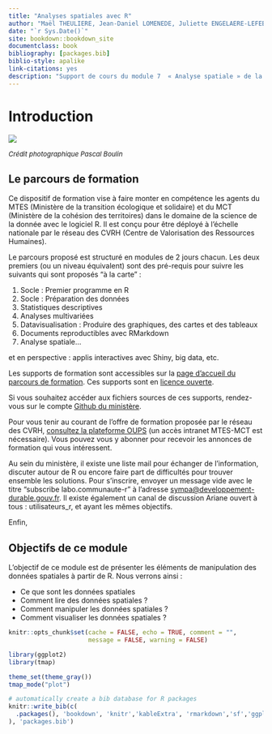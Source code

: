 ```yaml
---
title: "Analyses spatiales avec R"
author: "Maël THEULIERE, Jean-Daniel LOMENEDE, Juliette ENGELAERE-LEFEBVRE"
date: "`r Sys.Date()`"
site: bookdown::bookdown_site
documentclass: book
bibliography: [packages.bib]
biblio-style: apalike
link-citations: yes
description: "Support de cours du module 7  « Analyse spatiale » de la valise pédagogique parcours-r MTES/MCTRCT"
---
```


# Introduction {.unnumbered}

![](pic/odonate.jpg)

<font size="2"> *Crédit photographique Pascal Boulin* </font>

## Le parcours de formation {.unnumbered}

Ce dispositif de formation vise à faire monter en compétence les agents du MTES (Ministère de la transition écologique et solidaire) et du MCT (Ministère de la cohésion des territoires) dans le domaine de la science de la donnée avec le logiciel R. Il est conçu pour être déployé à l'échelle nationale par le réseau des CVRH (Centre de Valorisation des Ressources Humaines).

Le parcours proposé est structuré en modules de 2 jours chacun. Les deux premiers (ou un niveau équivalent) sont des pré-requis pour suivre les suivants qui sont proposés "à la carte" :

1.  Socle : Premier programme en R
2.  Socle : Préparation des données
3.  Statistiques descriptives
4.  Analyses multivariées
5.  Datavisualisation : Produire des graphiques, des cartes et des tableaux
6.  Documents reproductibles avec RMarkdown 
7.  Analyse spatiale...    

et en perspective : applis interactives avec Shiny, big data, etc.

Les supports de formation sont accessibles sur la [page d'accueil du parcours de formation](https://mtes-mct.github.io/parcours-r/). Ces supports sont en [licence ouverte](https://www.etalab.gouv.fr/wp-content/uploads/2017/04/ETALAB-Licence-Ouverte-v2.0.pdf).

Si vous souhaitez accéder aux fichiers sources de ces supports, rendez-vous sur le compte [Github du ministère](https://github.com/MTES-MCT?q=parcours-r).

Pour vous tenir au courant de l'offre de formation proposée par le réseau des CVRH, [consultez la plateforme OUPS](http://oups-cmvrh.e2.rie.gouv.fr/) (un accès intranet MTES-MCT est nécessaire). 
Vous pouvez vous y abonner pour recevoir les annonces de formation qui vous intéressent. 

Au sein du ministère, il existe une liste mail pour échanger de l'information, discuter autour de R ou encore faire part de difficultés pour trouver ensemble les solutions. 
Pour s'inscrire, envoyer un message vide avec le titre "subscribe labo.communaute-r" à l'adresse [sympa\@developpement-durable.gouv.fr](mailto:sympa@developpement-durable.gouv.fr?subject=subscribe%20labo.communaute-r). 
Il existe également un canal de discussion Ariane ouvert à tous : utilisateurs_r, et ayant les mêmes objectifs.

Enfin,

## Objectifs de ce module {.unnumbered}

L'objectif de ce module est de présenter les éléments de manipulation des données spatiales à partir de R. 
Nous verrons ainsi :

-   Ce que sont les données spatiales
-   Comment lire des données spatiales ?
-   Comment manipuler les données spatiales ?
-   Comment visualiser les données spatiales ?

```r
knitr::opts_chunk$set(cache = FALSE, echo = TRUE, comment = "", 
                      message = FALSE, warning = FALSE)

library(ggplot2)
library(tmap)

theme_set(theme_gray())
tmap_mode("plot")
```

```r
# automatically create a bib database for R packages
knitr::write_bib(c(
  .packages(), 'bookdown', 'knitr','kableExtra', 'rmarkdown','sf','ggplot2','tmap'
), 'packages.bib')
```
